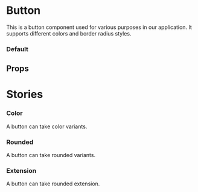 
<Meta of={ButtonStories} />

# Button

This is a button component used for various purposes in our application.
It supports different colors and border radius styles.

### Default

<Canvas of={ButtonStories.Default} />

## Props

<Controls of={ButtonStories.Default} />

# Stories

### Color

A button can take color variants.

<Canvas of={ButtonStories.Colors}></Canvas>

### Rounded

A button can take rounded variants.

<Canvas of={ButtonStories.Rounded}></Canvas>

### Extension

A button can take rounded extension.

<Canvas of={ButtonStories.Extension}></Canvas>
